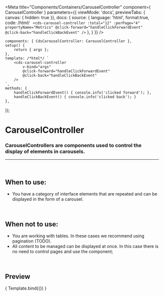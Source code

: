 
<Meta
	title="Components/Containers/CarouselController"
	component={ CarouselController }
	parameters={{
		viewMode: 'docs',
		previewTabs: { canvas: { hidden: true }},
		docs: {
			source: {
				language: 'html',
				format:true,
				code: /*html*/ `
<cds-carousel-controller
	:total="12"
	:perPage="4"
	propertyName="Metrics"
	@click-forward="handleClickForwardEvent"
	@click-back="handleClickBackEvent"
/>`
			},
		}
	}}
/>

	components: { CdsCarouselController: CarouselController },
	setup() {
		return { args };
	},
	template: /*html*/ `
		<cds-carousel-controller
			v-bind="args"
			@click-forward="handleClickForwardEvent"
			@click-back="handleClickBackEvent"
		/>
	`,
	methods: { 
		handleClickForwardEvent() { console.info('clicked forward'); },
		handleClickBackEvent() { console.info('clicked back'); }
	},
});

# CarouselController

### CarouselControllers are components used to control the display of elements in carousels.
---
<br />

## When to use:
- You have a category of interface elements that are repeated and can be displayed in the form of a carousel.

<br />

## When not to use:
- You are working with tables. In these cases we recommend using pagination (TODO).
- All content to be managed can be displayed at once. In this case there is no need to control pages and use the component;


<br />

## Preview

<Canvas>
	<Story
		name="CarouselController"
		args={{
			total: 12,
			perPage: 4,
			propertyName: 'Metrics',
		}}
	>
		{ Template.bind({}) }
	</Story>
</Canvas>

<ArgsTable story="CarouselController" />